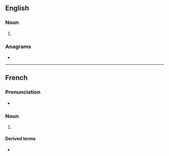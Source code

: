 ==English==

===Noun===
{{en-noun}}

# {{obsolete form of|abysm|lang=en}}

===Anagrams===
* {{anagrams|en|Mabey|beamy|embay|maybe}}

----

==French==

===Pronunciation===
* {{fr-IPA}}

===Noun===
{{fr-noun|m}}

# {{lb|fr|archaic}} {{alternative form of|abîme|lang=fr}}

====Derived terms====
* {{l|fr|en abyme}}